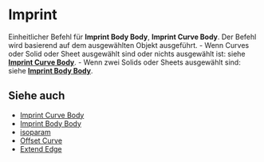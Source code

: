 
# Imprint

<Reference shortcut="Umschalt + I" command="Imprint" button="" />

Einheitlicher Befehl für **Imprint Body Body**, **Imprint Curve Body**. Der Befehl wird basierend auf dem ausgewählten Objekt ausgeführt.
     - Wenn Curves oder Solid oder Sheet ausgewählt sind oder nichts ausgewählt ist: siehe [**Imprint Curve Body**](imprint-curve-body).
     - Wenn zwei Solids oder Sheets ausgewählt sind: siehe [**Imprint Body Body**](imprint-body-body).

## Siehe auch
- [Imprint Curve Body](imprint-curve-body)
- [Imprint Body Body](imprint-body-body)
- [isoparam](isoparam)
- [Offset Curve](offset-curve)
- [Extend Edge](extend-edge)